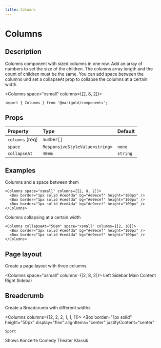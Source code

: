 ```yaml
---
title: Columns
---
```


# Columns

## Description

Columns component with sized columns in one row. Add an array of numbers to set the size of the children. The columns array length and the count of children must be the same. You can add space between the columns und set a collapseAt prop to collapse the columns at a certain width.

<Columns space="xsmall" columns={[2, 8, 2]}>
  <Box border="1px solid #ced4da" bg="#e9ecef" height="100px" />
  <Box border="1px solid #ced4da" bg="#e9ecef" height="100px" />
  <Box border="1px solid #ced4da" bg="#e9ecef" height="100px" />
</Columns>

```tsx onlyCode
import { Columns } from '@marigold/components';
```

## Props

| Property        | Type                           | Default  |
| :-------------- | :----------------------------- | :------- |
| `columns` (req) | `number[]`                     |          |
| `space`         | `ResponsiveStyleValue<string>` | `none`   |
| `collapseAt`    | `40em`                         | `string` |

## Examples

Columns and a space between them

```tsx expandCode
<Columns space="xsmall" columns={[2, 8, 2]}>
  <Box border="1px solid #ced4da" bg="#e9ecef" height="100px" />
  <Box border="1px solid #ced4da" bg="#e9ecef" height="100px" />
  <Box border="1px solid #ced4da" bg="#e9ecef" height="100px" />
</Columns>
```

Columns collapsing at a certain width

```tsx
<Columns collapseAt="50em" space="xsmall" columns={[2, 10]}>
  <Box border="1px solid #ced4da" bg="#e9ecef" height="100px" />
  <Box border="1px solid #ced4da" bg="#e9ecef" height="100px" />
</Columns>
```

## Page layout

Create a page layout with three columns

<Columns space="xsmall" columns={[2, 8, 2]}>
  <Box border="1px solid #ced4da" bg="#e9ecef" height="250px" p="xsmall">
    Left Sidebar
  </Box>
  <Box border="1px solid #ced4da" bg="#e9ecef" height="250px" p="xsmall">
    Main Content
  </Box>
  <Box border="1px solid #ced4da" bg="#e9ecef" height="250px" p="xsmall">
    Right Sidebar
  </Box>
</Columns>

## Breadcrumb

Create a Breadcrumb with different widths

<Columns columns={[2, 2, 2, 1, 1, 1]}>
  <Box
    border="1px solid"
    height="50px"
    display="flex"
    alignItems="center"
    justifyContent="center"
  >
    Sport
  </Box>
  <Box
    border="1px solid"
    height="50px"
    display="flex"
    alignItems="center"
    justifyContent="center"
  >
    Shows
  </Box>
  <Box
    border="1px solid"
    height="50px"
    display="flex"
    alignItems="center"
    justifyContent="center"
  >
    Konzerte
  </Box>
  <Box
    border="1px solid"
    height="50px"
    display="flex"
    alignItems="center"
    justifyContent="center"
  >
    Comedy
  </Box>
  <Box
    border="1px solid"
    height="50px"
    display="flex"
    alignItems="center"
    justifyContent="center"
  >
    Theater
  </Box>
  <Box
    border="1px solid"
    height="50px"
    display="flex"
    alignItems="center"
    justifyContent="center"
  >
    Klassik
  </Box>
</Columns>
